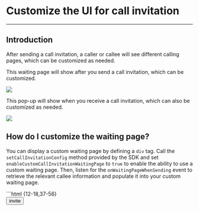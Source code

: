 # Customize the UI for call invitation

- - -

## Introduction


After sending a call invitation, a caller or callee will see different calling pages, which can be customized as needed.

This waiting page will show after you send a call invitation, which can be customized.

<Frame width="512" height="auto" caption="">
  <img src="https://storage.zego.im/sdk-doc/Pics/Prebuilt_Web/waitingPage.png" />
</Frame>

This pop-up will show when you receive a call invitation, which can also be customized as needed.

<Frame width="512" height="auto" caption="">
  <img src="https://storage.zego.im/sdk-doc/Pics/Prebuilt_Web/calledDialog.png" />
</Frame>

## How do I customize the waiting page?

You can display a custom waiting page by defining a `div` tag. Call the `setCallInvitationConfig` method provided by the SDK and set `enableCustomCallInvitationWaitingPage` to `true` to enable the ability to use a custom waiting page. Then, listen for the `onWaitingPageWhenSending` event to retrieve the relevant callee information and populate it into your custom waiting page.

<Accordion title="Complete example code" defaultOpen="false">
```html {12-18,37-56}
<html>
    <head>
        <style>
        #root {
            width: 100vw;
            height: 100vh;
        }
    </style>
    </head>
    <body>
        <div id="root">
            <!-- Custom waiting page. -->
            <div id="waitingPage" style="display: none">
                <!-- Get callee information from the callees callback on onWaitingPageWhenSending and display it in calleesBox -->
                <div id="calleesBox"></div>
                <!-- Bind the click event of cancelButton to the cancel method returned by the onWaitingPageWhenSending callback to cancel the call -->
                <button id="cancelButton">Cancel</button>
            </div>
            <!-- Click this button to initiate a call invitation -->
            <button onclick="invite()">invite</button>
            <!-- Other page elements... -->
        </div>
    </body>
    <script src="https://unpkg.com/@zegocloud/zego-uikit-prebuilt/zego-uikit-prebuilt.js"></script>
    <script src="https://unpkg.com/zego-zim-web@2.9.0/index.js"></script>
    <script>
        // Set the following parameters to the actual valid values in your business and generate TOKEN
        const userID = "";
        const userName = "";
        const appID = 0;
        const serverSecret = "";
        const TOKEN = ZegoUIKitPrebuilt.generateKitTokenForTest(appID, serverSecret, null, userID, userName);

        const zp = ZegoUIKitPrebuilt.create(TOKEN);
        zp.addPlugins({ ZIM });
        zp.setCallInvitationConfig({
            enableCustomCallInvitationWaitingPage: true,
            onWaitingPageWhenSending: (callType, callees, cancel) => {
                // Add your custom logic here.
                // waitingPageDom is used to display the waiting page when sending a call invitation.
                const waitingPageDom = document.querySelector('#waitingPage');
                waitingPageDom.style.display = 'block';
                // Generate corresponding callee UI based on the callee parameter returned by the callback
                // calleesBoxDom is the parent container used to display callee UI on the page
                const calleesBoxDom = document.querySelector('#calleesBox');
                for (var i = 0; i < callees.length; i++) {
                    const div = document.createElement('div');
                    div.id = callees[i].userID;
                    div.innerHTML = callees[i].userName;
                    calleesBoxDom.appendChild(div);
                }
                // cancelButtonDOM is a button on the waiting page that is used to cancel the call invitation. Here, it is bound to a method that cancels the invitation.
                const cancelButtonDOM = document.querySelector('#cancelButton');
                cancelButtonDOM.onclick = () => {
                    cancel();
                }
            },
            onSetRoomConfigBeforeJoining: (callType) => {
                // The callback for set room config before joining the room, at which point you can hide the waiting page before joining the room.
                const waitingPageDom = document.querySelector('#waitingPage');
                waitingPageDom.style.display = 'none';
            },
            onCallInvitationEnded: (reason) => {
                // You will need to hide your custom waiting page when your call invitation is not connected successfully.
                const waitingPageDom = document.querySelector('#waitingPage');
                waitingPageDom.style.display = 'none';
            }
            // Other settings...
        })

        function invite() {
            const targetUser = {
                userID: '',
                userName: ''
            };
            zp.sendCallInvitation({
                callees: [targetUser],
                callType: ZegoUIKitPrebuilt.InvitationTypeVideoCall,
                timeout: 60, // Timeout duration (second). 60s by default, range from [1-600s].
            }).then((res) => {
                console.warn(res);
            }).catch((err) => {
                console.warn(err);
            });
        }
    </script>

</html>
```
</Accordion>

## How do I customize the call invitation dialog?

You can display a custom call invitation dialog by defining a `div` tag. Use the `setCallInvitationConfig` method provided by the SDK to set `enableCustomCallInvitationDialog` to `true` to enable the ability to customize the call invitation dialog. Then, listen for the `onConfirmDialogWhenReceiving` event to retrieve the caller information and populate it into your custom call invitation dialog.

<Accordion title="Complete example code" defaultOpen="false">
```html {12-20,37-58}
<html>
    <head>
        <style>
        #root {
            width: 100vw;
            height: 100vh;
        }
    </style>
    </head>
    <body>
        <div id="root">
            <!-- Custom call invitation dialog -->
            <div id="confirmDialog" style="display: none">
              <!-- Use the caller information obtained from the onConfirmDialogWhenReceiving callback and display it in the caller tag -->
              <div id="caller"></div>
              <!-- Bind the click event of the acceptButton to the accept method returned from the onConfirmDialogWhenReceiving callback to accept the call invitation -->
              <button id="acceptButton">Accept</button>
              <!-- Bind the click event of the refuseButton to the refuse method returned from the onConfirmDialogWhenReceiving callback to refuse the call invitation -->
              <button id="refuseButton">Refuse</button>
            </div>
            <!-- Other page elements... -->
        </div>
    </body>
    <script src="https://unpkg.com/@zegocloud/zego-uikit-prebuilt/zego-uikit-prebuilt.js"></script>
    <script src="https://unpkg.com/zego-zim-web@2.9.0/index.js"></script>
    <script>
        // Set the following parameters to the actual valid values in your business and generate TOKEN
        const userID = "";
        const userName = "";
        const appID = 0;
        const serverSecret = "";
        const TOKEN = ZegoUIKitPrebuilt.generateKitTokenForTest(appID, serverSecret, null, userID, userName);

        const zp = ZegoUIKitPrebuilt.create(TOKEN);
        zp.addPlugins({ ZIM });
        zp.setCallInvitationConfig({
            enableCustomCallInvitationDialog: true,
            // The following is a callback triggered when receiving a call invitation. This callback returns [accept] and [refuse] which can be used to accept or refuse the call invitation on a custom page.
            onConfirmDialogWhenReceiving: (callType,caller,refuse,accept,data) =>{
                // Add your custom logic here.
                // Here is an example, confirmDialogDom is the DOM object representing the dialog element, which in this case represents your custom call invitation dialog.
                const confirmDialogDom = document.querySelector('#confirmDialog');
                confirmDialogDom.style.display = 'block';
                // Generate caller info UI based on the caller parameter returned by the callback
                const callerDom = document.querySelector('#caller');
                callerDom.innerHTML = caller.userName;
                // Bind methods for reject and accept.
                const refuseButtonDOM = document.querySelector('#refuseButton');
                refuseButtonDOM.onclick = () => { 
                    refuse();          
                    confirmDialogDom.style.display = 'none';
                }
                const acceptButtonDOM = document.querySelector('#acceptButton');
                acceptButtonDOM.onclick = () => { 
                    accept();          
                    confirmDialogDom.style.display = 'none';
                }
            },
            onCallInvitationEnded:(reason)=> {
                // When a call invitation times out or is canceled, the custom call invitation dialog needs to be hidden.
                const confirmDialogDom = document.querySelector('#confirmDialog');
                confirmDialogDom.style.display = 'none';
            }
            // Other settings...
        })
    </script>

</html>
```
</Accordion>

## Reference
<Accordion title="onWaitingPageWhenSending" defaultOpen="false">

- **Description**

  Callback for the call invitation waiting page.

- **Function prototype**

  ```typescript
  onWaitingPageWhenSending?: (
      callType: ZegoInvitationType,
      callees: ZegoUser[],
      cancel: CancelCallInvitationFunc
  ) => void;
  ```

- **Parameter Description**

  <table>
    <colgroup>
      <col width="20%" />
      <col width="" />
      <col width="15%" />
    </colgroup>
  <tbody><tr data-row-level="1">
  <th>Parameter</th>
  <th>Category</th>
  <th>Description</th>
  </tr>
  <tr data-row-level="2">
  <td>callType</td>
  <td>ZegoInvitationType</td>
  <td>The type of call. </td>
  </tr>
  <tr data-row-level="3">
  <td>callees</td>
  <td>ZegoUser[]</td>
  <td>The callee list, including no more than 9 users.</td>
  </tr>
  <tr data-row-level="4">
  <td>cancel</td>
  <td>CancelCallInvitationFunc = (data?: string) => void</td>
  <td>The function to cancel invitation.</td>
  </tr>
  </tbody></table>
</Accordion>

<Accordion title="onSetRoomConfigBeforeJoining" defaultOpen="false">

- **Description**

  The callback of setting a room before joining.

- **Function Prototype**

  ```typescript
  onSetRoomConfigBeforeJoining?: (
      callType: ZegoInvitationType
  ) => ZegoCloudRoomConfig;
  ```

- **参数说明：**

  <table>
    <colgroup>
      <col width="20%" />
      <col width="" />
      <col width="15%" />
    </colgroup>
  <tbody><tr data-row-level="1">
  <th>Parameter</th>
  <th>Category</th>
  <th>Description</th>
  </tr>
  <tr data-row-level="2">
  <td>callType</td>
  <td>ZegoInvitationType</td>
  <td>The type of call.</td>
  </tr>
  </tbody></table>

- **Return Value**

  <table>
    <colgroup>
      <col width="20%" />
      <col width="" />
    </colgroup>
  <tbody><tr data-row-level="1">
  <th>Return Value</th>
  <th>Description</th>
  </tr>
  <tr data-row-level="2">
  <td>ZegoCloudRoomConfig</td>
  <td>Room Configuration.</td>
  </tr>
  </tbody></table>
</Accordion>

<Accordion title="onCallInvitationEnded" defaultOpen="false">

- **Description**

  The callback for the call invitation termination.

- **Function prototype**

  ```typescript
  onCallInvitationEnded?: (
      reason: CallInvitationEndReason, 
      data: string
  ) => void;
  ```

- **Parameter Description**

  <table>
    <colgroup>
      <col width="20%" />
      <col width="" />
      <col width="15%" />
    </colgroup>
  <tbody><tr data-row-level="1">
  <th>Parameter</th>
  <th>Category</th>
  <th>Description</th>
  </tr>
  <tr data-row-level="2">
  <td>reason</td>
  <td>CallInvitationEndReason</td>
  <td>Reasons for ending a call invitation.</td>
  </tr>
  <tr data-row-level="3">
  <td>data</td>
  <td>string</td>
  <td>Extra data.</td>
  </tr>
  </tbody></table>

</Accordion>

<Accordion title="ZegoInvitationType" defaultOpen="false">

- Description: Enum class for call invitation type.
- Enum Description:

  <table>
    <colgroup>
      <col width="20%" />
      <col />
    </colgroup>
  <tbody><tr>
    <th>Enumeration</th>
    <th>Enum Value</th>
    <th>Description</th>
  </tr>
  <tr>
  <td>VoiceCall</td>
  <td>0</td>
  <td>Voice Call.</td>
  </tr>
  <tr>
  <td>VideoCall</td>
  <td>1</td>
  <td>Video Call.</td>
  </tr>
  </tbody></table>

</Accordion>

<Accordion title="ZegoUser" defaultOpen="false">

- Type Description: User Information Class.
- Parameter Description:
  <table>
    <colgroup>
      <col width="20%" / >
      <col />
      <col width="15%" />
      <col />
    </colgroup>
  <tbody><tr data-row-level="1">
  <th>Attributes/Methods</th>
  <th>Type</th>
  <th>Required</th>
  <th>Description</th>
  </tr>
  <tr data-row-level="2">
  <td>userID</td>
  <td>string</td>
  <td>Required</td>
  <td>User's unique identifier, defined by the developer, with a maximum length of 32 bytes. It only supports numbers, English characters, and '!', '#', '$', '&', '(', ')', '+', '-', ':', ';', '&lt', '=', '.', '>', '?', '@', '[', ']', '^', '_', '{', '}', '|', '~'.</td>
  </tr>
  <tr data-row-level="3">
  <td>userName</td>
  <td>string</td>
  <td>Optional</td>
  <td>User's name. It has a maximum length of 256 bytes.</td>
  </tr>
  <tr data-row-level="4">
  <td>setUserAvatar</td>
  <td>(avatar: string) =&gt; void</td>
  <td>Optional</td>
  <td>Method to set the user's avatar by passing in the image resource address.</td>
  </tr>
  </tbody></table>

</Accordion>

<Accordion title="CallInvitationEndReason" defaultOpen="false">

- Type Description: Enum class for call ending reasons.
- Enum Descriptions:

  <table>
    <colgroup>
      <col width="20%" />
      <col />
    </colgroup>
  <tbody>
      <tr>
        <th>Enumeration</th>
        <th>Value</th>
        <th>Description</th>
      </tr>
      <tr>
          <td>Declined</td>
          <td>Declined</td>
          <td>Decline the invitation.</td>
      </tr>
      <tr>
          <td>Timeout</td>
          <td>Timeout</td>
          <td>The Call invitation timed out.</td>
      </tr>
      <tr>
          <td>Canceled</td>
          <td>Canceled</td>
          <td>The call invitation is cancelled</td>
      </tr>
      <tr>
          <td>Busy</td>
          <td>Busy</td>
          <td>The callee is busy。</td>
      </tr>
      <tr>
          <td>LeaveRoom</td>
          <td>LeaveRoom</td>
          <td>The caller has left the room.</td>
      </tr>
  </tbody>
  </table>
</Accordion>

<Accordion title="onConfirmDialogWhenReceiving" defaultOpen="false">

- **Description**

  The callback for confirmation when receiving a call invitation.

- **Function Prototype**

  ```typescript
  onConfirmDialogWhenReceiving?: (
      callType: ZegoInvitationType,
      caller: ZegoUser,
      refuse: RefuseCallInvitationFunc,
      accept: AcceptCallInvitationFunc,
      data: string
  ) => void;
  ```

- **Parameter Description**

  <table>
    <colgroup>
      <col width="20%" />
      <col width="" />
      <col width="15%" />
    </colgroup>
  <tbody><tr data-row-level="1">
  <th>Parameter</th>
  <th>Type</th>
  <th>Description</th>
  </tr>
  <tr data-row-level="2">
  <td>callType</td>
  <td>ZegoInvitationType</td>
  <td>The type of call.</td>
  </tr>
  <tr data-row-level="3">
  <td>caller</td>
  <td>ZegoUser</td>
  <td>The user information of the caller.</td>
  </tr>
  <tr data-row-level="4">
  <td>refuse</td>
  <td>RefuseCallInvitationFunc = (data?: string) => void</td>
  <td>The function to reject the invitation.</td>
  </tr>
  <tr data-row-level="5">
  <td>accept</td>
  <td>AcceptCallInvitationFunc = (data?: string) => void</td>
  <td>The function to accept the invitation.</td>
  </tr>
  <tr data-row-level="6">
  <td>data</td>
  <td>string</td>
  <td>Extra data.</td>
  </tr>
  </tbody></table>

</Accordion>